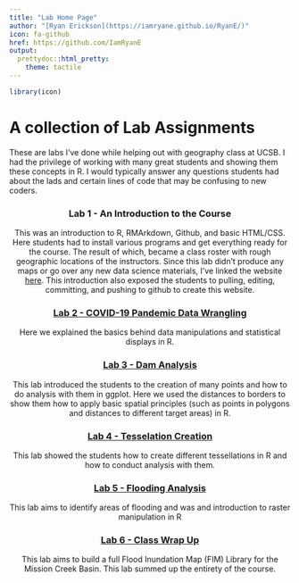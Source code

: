```yaml
---
title: "Lab Home Page"
author: "[Ryan Erickson](https://iamryane.github.io/RyanE/)"
icon: fa-github
href: https://github.com/IamRyanE
output:
  prettydoc::html_pretty:
    theme: tactile
---
```


```r
library(icon)
```

# A collection of Lab Assignments

These are labs I've done while helping out with geography class at UCSB. I had the privilege of working with many great students and showing them these concepts in R. I would typically answer any questions students had about the lads and certain lines of code that may be confusing to new coders. 

<center>
### Lab 1 - An Introduction to the Course

This was an introduction to R, RMArkdown, Github, and basic HTML/CSS. Here students had to install various programs and get everything ready for the course. The result of which, became a class roster with rough geographic locations of the instructors. Since this lab didn't produce any maps or go over any new data science materials, I've linked the website [here](https://mikejohnson51.github.io/geog176A_2020/index.html). This introduction also exposed the students to pulling, editing, committing, and pushing to github to create this website.

### [Lab 2 - COVID-19 Pandemic Data Wrangling](https://iamryane.github.io/geog176A_labs/lab-02.html)

Here we explained the basics behind data manipulations and statistical displays in R. 

### [Lab 3 - Dam Analysis](https://iamryane.github.io/geog176A_labs/lab-03.html)

This lab introduced the students to the creation of many points and how to do analysis with them in ggplot. Here we used the distances to borders to show them how to apply basic spatial principles (such as points in polygons and distances to different target areas) in R. 

### [Lab 4 - Tesselation Creation](https://iamryane.github.io/geog176A_labs/lab-04.html)

This lab showed the students how to create different tessellations in R and how to conduct analysis with them. 

### [Lab 5 - Flooding Analysis](https://iamryane.github.io/geog176A_labs/lab-05.html)

This lab aims to identify areas of flooding and was and introduction to raster manipulation in R

### [Lab 6 - Class Wrap Up](https://iamryane.github.io/geog176A_labs/lab-06.html)

This lab aims to build a full Flood Inundation Map (FIM) Library for the Mission Creek Basin. This lab summed up the entirety of the course.

</center>
